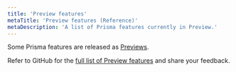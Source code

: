```yaml
---
title: 'Preview features'
metaTitle: 'Preview features (Reference)'
metaDescription: 'A list of Prisma features currently in Preview.'
---
```


<TopBlock>

Some Prisma features are released as [Previews](../../../about/releases#preview).

Refer to GitHub for the [full list of Preview features](https://github.com/prisma/prisma/issues/3108) and share your feedback.

</TopBlock>
